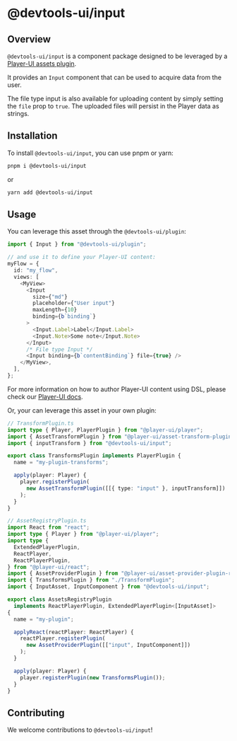# @devtools-ui/input

## Overview

`@devtools-ui/input` is a component package designed to be leveraged by a [Player-UI assets plugin](https://player-ui.github.io/next/plugins).

It provides an `Input` component that can be used to acquire data from the user.

The file type input is also available for uploading content by simply setting the `file` prop to `true`. The uploaded files will persist in the Player data as strings.

## Installation

To install `@devtools-ui/input`, you can use pnpm or yarn:

```sh
pnpm i @devtools-ui/input
```

or

```sh
yarn add @devtools-ui/input
```

## Usage

You can leverage this asset through the `@devtools-ui/plugin`:

```ts
import { Input } from "@devtools-ui/plugin";

// and use it to define your Player-UI content:
myFlow = {
  id: "my_flow",
  views: [
    <MyView>
      <Input
        size={"md"}
        placeholder={"User input"}
        maxLength={10}
        binding={b`binding`}
      >
        <Input.Label>Label</Input.Label>
        <Input.Note>Some note</Input.Note>
      </Input>
      /* File type Input */
      <Input binding={b`contentBinding`} file={true} />
    </MyView>,
  ],
};
```

For more information on how to author Player-UI content using DSL, please check our [Player-UI docs](https://player-ui.github.io/next/dsl#tsxjsx-content-authoring-player-dsl).

Or, your can leverage this asset in your own plugin:

```ts
// TransformPlugin.ts
import type { Player, PlayerPlugin } from "@player-ui/player";
import { AssetTransformPlugin } from "@player-ui/asset-transform-plugin";
import { inputTransform } from "@devtools-ui/input";

export class TransformsPlugin implements PlayerPlugin {
  name = "my-plugin-transforms";

  apply(player: Player) {
    player.registerPlugin(
      new AssetTransformPlugin([[{ type: "input" }, inputTransform]])
    );
  }
}
```

```ts
// AssetRegistryPlugin.ts
import React from "react";
import type { Player } from "@player-ui/player";
import type {
  ExtendedPlayerPlugin,
  ReactPlayer,
  ReactPlayerPlugin,
} from "@player-ui/react";
import { AssetProviderPlugin } from "@player-ui/asset-provider-plugin-react";
import { TransformsPlugin } from "./TransformPlugin";
import { InputAsset, InputComponent } from "@devtools-ui/input";

export class AssetsRegistryPlugin
  implements ReactPlayerPlugin, ExtendedPlayerPlugin<[InputAsset]>
{
  name = "my-plugin";

  applyReact(reactPlayer: ReactPlayer) {
    reactPlayer.registerPlugin(
      new AssetProviderPlugin([["input", InputComponent]])
    );
  }

  apply(player: Player) {
    player.registerPlugin(new TransformsPlugin());
  }
}
```

## Contributing

We welcome contributions to `@devtools-ui/input`!
